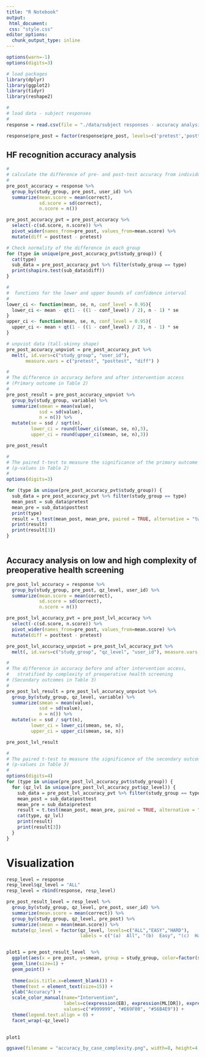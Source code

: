 ---
title: "R Notebook"
output:
 html_document:
 css: "style.css"
editor_options: 
  chunk_output_type: inline
---

```{r message=FALSE}
options(warn=-1)
options(digits=3)

# load packages
library(dplyr)
library(ggplot2)
library(tidyr)
library(reshape2)
```

```{r}
#
# load data - subject responses
#
response = read.csv(file = "./data/subject responses - accuracy analysis.csv", header=TRUE, sep=",")

response$pre_post = factor(response$pre_post, levels=c('pretest','posttest'), labels = c("pretest", "posttest"))
```

## HF recognition accuracy analysis

```{r message=FALSE}
#
# calculate the difference of pre- and post-test accuracy from individuals' responses
#
pre_post_accuracy = response %>% 
  group_by(study_group, pre_post, user_id) %>%
  summarize(mean.score = mean(correct), 
            sd.score = sd(correct),
            n.score = n())

pre_post_accuracy_pvt = pre_post_accuracy %>%
  select(-c(sd.score, n.score)) %>%
  pivot_wider(names_from=pre_post, values_from=mean.score) %>%
  mutate(diff = posttest - pretest)


```

```{r}
# Check normality of the difference in each group 
for (type in unique(pre_post_accuracy_pvt$study_group)) {
  cat(type)
  sub_data = pre_post_accuracy_pvt %>% filter(study_group == type)
  print(shapiro.test(sub_data$diff))
}

```

```{r}
#
#  functions for the lower and upper bounds of confidence interval 
#
lower_ci <- function(mean, se, n, conf_level = 0.95){
  lower_ci <- mean - qt(1 - ((1 - conf_level) / 2), n - 1) * se
}
upper_ci <- function(mean, se, n, conf_level = 0.95){
  upper_ci <- mean + qt(1 - ((1 - conf_level) / 2), n - 1) * se
}
```

```{r}
# unpviot data (tall-skinny shape) 
pre_post_accuracy_unpviot = pre_post_accuracy_pvt %>% 
  melt(, id.vars=c("study_group", "user_id"), 
       measure.vars = c("pretest", "posttest", "diff") )

```

```{r message=FALSE}
#
# The difference in accuracy before and after intervention access
# (Primary outcome in Table 2)
#
pre_post_result = pre_post_accuracy_unpviot %>% 
  group_by(study_group, variable) %>%
  summarize(smean = mean(value), 
            ssd = sd(value),
            n = n()) %>%
  mutate(se = ssd / sqrt(n),
         lower_ci = round(lower_ci(smean, se, n),3),
         upper_ci = round(upper_ci(smean, se, n),3))

pre_post_result
```

```{r}
#
# The paired t-test to measure the significance of the primary outcome
# (p-values in Table 2)
#
options(digits=3)

for (type in unique(pre_post_accuracy_pvt$study_group)) {
  sub_data = pre_post_accuracy_pvt %>% filter(study_group == type)
  mean_post = sub_data$pretest
  mean_pre = sub_data$posttest
  print(type)
  result = t.test(mean_post, mean_pre, paired = TRUE, alternative = "two.sided", d=4)
  print(result)
  print(result[3])
}
  

```


## Accuracy analysis on low and high complexity of preoperative health screening

```{r message=FALSE}
pre_post_lvl_accuracy = response %>%
  group_by(study_group, pre_post, qz_level, user_id) %>%
  summarize(mean.score = mean(correct),
            sd.score = sd(correct),
            n.score = n())

pre_post_lvl_accuracy_pvt = pre_post_lvl_accuracy %>%
  select(-c(sd.score, n.score)) %>%
  pivot_wider(names_from=pre_post, values_from=mean.score) %>%
  mutate(diff = posttest - pretest)


```

```{r}
pre_post_lvl_accuracy_unpviot = pre_post_lvl_accuracy_pvt %>% 
  melt(, id.vars=c("study_group", "qz_level", "user_id"), measure.vars = c("pretest", "posttest", "diff") )

```

```{r message=FALSE}
#
# The difference in accuracy before and after intervention access, 
#   stratified by complexity of preoperative health screening
# (Secondary outcomes in Table 3)
#
pre_post_lvl_result = pre_post_lvl_accuracy_unpviot %>% 
  group_by(study_group, qz_level, variable) %>%
  summarize(smean = mean(value), 
            ssd = sd(value),
            n = n()) %>%
  mutate(se = ssd / sqrt(n),
         lower_ci = lower_ci(smean, se, n),
         upper_ci = upper_ci(smean, se, n))

pre_post_lvl_result
```



```{r}
#
# The paired t-test to measure the significance of the secondary outcomes
# (p-values in Table 3)
#
options(digits=4)
for (type in unique(pre_post_lvl_accuracy_pvt$study_group)) {
  for (qz_lvl in unique(pre_post_lvl_accuracy_pvt$qz_level)) {
    sub_data = pre_post_lvl_accuracy_pvt %>% filter(study_group == type, qz_level == qz_lvl)
    mean_post = sub_data$posttest
    mean_pre = sub_data$pretest
    result = t.test(mean_post, mean_pre, paired = TRUE, alternative = "two.sided", exact = FALSE)
    cat(type, qz_lvl)
    print(result)
    print(result[3])
  }
}


```



# Visualization

```{r}

resp_level = response
resp_level$qz_level = "ALL"
resp_level = rbind(response, resp_level)

pre_post_result_level = resp_level %>%
  group_by(study_group, qz_level, pre_post, user_id) %>%
  summarize(mean.score = mean(correct)) %>%
  group_by(study_group, qz_level, pre_post) %>%
  summarize(smean = mean(mean.score)) %>%
  mutate(qz_level = factor(qz_level, levels=c("ALL","EASY","HARD"), 
                           labels = c("(a)  All", "(b)  Easy", "(c)  Hard"))) 



```

```{r}

plot1 = pre_post_result_level  %>%
  ggplot(aes(x = pre_post, y=smean, group = study_group, color=factor(study_group))) +
  geom_line(size=1) + 
  geom_point() +
  
  theme(axis.title.x=element_blank()) +
  theme(text = element_text(size=15)) +
  ylab("Accuracy") +
  scale_color_manual(name="Intervention", 
                     labels=c(expression(EB), expression(ML[DR]), expression(ML[IR])), 
                     values=c("#999999", "#E69F00", "#56B4E9")) +
  theme(legend.text.align = 0) +
  facet_wrap(~qz_level) 
  

plot1

```

```{r}
ggsave(filename = "accuracy_by_case_complexity.png", width=8, height=4, device="png", dpi=200)
```
